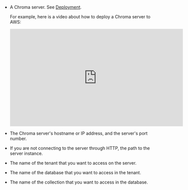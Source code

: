 - A Chroma server. See [Deployment](https://docs.trychroma.com/deployment).

  For example, here is a video about how to deploy a Chroma server to AWS:

  <iframe
  width="560"
  height="315"
  src="https://www.youtube.com/embed/4ApW6ZwqW20"
  title="YouTube video player"
  frameborder="0"
  allow="accelerometer; autoplay; clipboard-write; encrypted-media; gyroscope; picture-in-picture"
  allowfullscreen
  ></iframe>

- The Chroma server's hostname or IP address, and the server's port number.
- If you are not connecting to the server through HTTP, the path to the server instance.
- The name of the tenant that you want to access on the server.
- The name of the database that you want to access in the tenant.
- The name of the collection that you want to access in the database.
